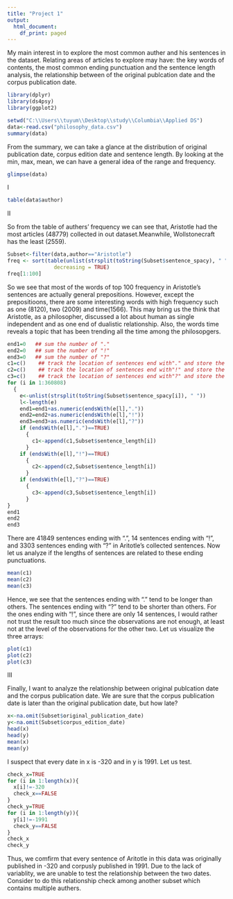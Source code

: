 ---
title: "Project 1"
output:
  html_document:
    df_print: paged
---
My main interest in to explore the most common auther and his sentences in the dataset. Relating areas of articles to explore may have: the key words of contents, the most common ending punctuation and the sentence length analysis, the relationship between of the original publcation date and the corpus publication date.
```{r}
library(dplyr)
library(ds4psy)
library(ggplot2)
```

```{r}
setwd("C:\\Users\\tuyum\\Desktop\\study\\Columbia\\Applied DS")
data<-read.csv("philosophy_data.csv")
summary(data)
```
From the summary, we can take a glance at the distribution of original publication date, corpus edition date and sentence length. By looking at the min, max, mean, we can have a general idea of the range and frequency.
```{r}
glimpse(data)
```
I

```{r}
table(data$author)
```
II

So from the table of authers' frequency we can see that, Aristotle had the most articles (48779) collected in out dataset.Meanwhile, Wollstonecraft has the least (2559).

```{r}
Subset<-filter(data,author=="Aristotle")
freq <- sort(table(unlist(strsplit(toString(Subset$sentence_spacy), " "))),
               decreasing = TRUE)
freq[1:100]
```
So we see that most of the words of top 100 frequency in Aristotle's sentences are actually general prepositions. However, except the prepositioons, there are some interesting words with high frequency such as one (8120), two (2009) and time(1566). This may bring us the think that Aristotle, as a philosopher, discussed a lot about human as single independent and as one end of dualistic relationship. Also, the words time reveals a topic that has been trending all the time among the philosopgers.
```{r}
end1=0   ## sum the number of "."
end2=0   ## sum the number of "!"
end3=0   ## sum the number of "?"
c1=c()    ## track the location of sentences end with"." and store the sentence length
c2=c()    ## track the location of sentences end with"!" and store the sentence length
c3=c()    ## track the location of sentences end with"?" and store the sentence length
for (i in 1:360808)
  {
    e<-unlist(strsplit(toString(Subset$sentence_spacy[i]), " "))
    l<-length(e)
    end1=end1+as.numeric(endsWith(e[l],"."))
    end2=end2+as.numeric(endsWith(e[l],"!"))
    end3=end3+as.numeric(endsWith(e[l],"?"))
    if (endsWith(e[l],".")==TRUE)
      {
        c1<-append(c1,Subset$sentence_length[i])
      }
    if (endsWith(e[l],"!")==TRUE)
      {
        c2<-append(c2,Subset$sentence_length[i])
      }
    if (endsWith(e[l],"?")==TRUE)
      {
        c3<-append(c3,Subset$sentence_length[i])
      }
}
end1
end2
end3
```
There are 41849 sentences ending with ".", 14 sentences ending with "!", and 3303 sentences ending with "?" in Aritotle's collected sentences. Now let us analyze if the lengths of sentences are related to these ending punctuations.
```{r}
mean(c1)
mean(c2)
mean(c3)
```
Hence, we see that the sentences ending with "." tend to be longer than others. The sentences ending with "?" tend to be shorter than others. For the ones ending with "!", since there are only 14 sentences, I would rather not trust the result too much since the observations are not enough, at least not at the level of the observations for the other two. Let us visualize the three arrays:
```{r}
plot(c1)
plot(c2)
plot(c3)
```
III

Finally, I want to analyze the relationship between original publcation date and the corpus publication date. We are sure that the corpus publication date is later than the original publication date, but how late?
```{r}
x<-na.omit(Subset$original_publication_date)
y<-na.omit(Subset$corpus_edition_date)
head(x)
head(y)
mean(x)
mean(y)
```
I suspect that every date in x is -320 and in y is 1991. Let us test.
```{r}
check_x=TRUE
for (i in 1:length(x)){
  x[i]!=-320
  check_x==FALSE
}
check_y=TRUE
for (i in 1:length(y)){
  y[i]!=-1991
  check_y==FALSE
}
check_x
check_y
```

Thus, we comfirm that every sentence of Aritotle in this data was originally published in -320 and corpusly published in 1991. Due to the lack of variablity, we are unable to test the relationship between the two dates. Consider to do this relationship check among another subset which contains multiple authers.  



